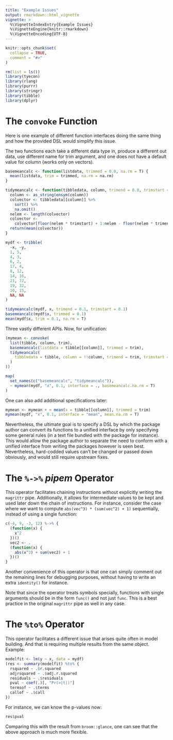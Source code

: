 ```yaml
---
title: "Example Issues"
output: rmarkdown::html_vignette
vignette: >
  %\VignetteIndexEntry{Example Issues}
  %\VignetteEngine{knitr::rmarkdown}
  %\VignetteEncoding{UTF-8}
---
```


```r
knitr::opts_chunk$set(
  collapse = TRUE,
  comment = "#>"
)
```

```r
rm(list = ls())
library(tyecon)
library(rlang)
library(purrr)
library(stringr)
library(tibble)
library(dplyr)
```

# The `convoke` Function

Here is one example of different function interfaces doing the same thing and
how the provided DSL would simplify this issue.

The two functions each take a different data type in, produce a different out
data, use different name for trim argument, and one does not have a default
value for column (works only on vectors).

```r
basemeancalc <- function(listdata, trimmed = 0.0, na.rm = T) {
  mean(listdata, trim = trimmed, na.rm = na.rm)
}

tidymeancalc <- function(tibbledata, column, trimend = 0.0, trimstart = 0.0) {
  column <- as_string(ensym(column))
  colvector <- tibbledata[[column]] %>%
    sort() %>%
    na.omit()
  nelem <- length(colvector)
  colvector <-
    colvector[floor(nelem * trimstart) + 1:nelem - floor(nelem * trimend)]
  return(mean(colvector))
}

mydf <- tribble(
  ~x, ~y,
  1, 5,
  4, 3,
  6, 2,
  17, 4,
  8, 12,
  14, 16,
  21, 72,
  19, 32,
  10, 15,
  NA, NA
)

tidymeancalc(mydf, x, trimend = 0.1, trimstart = 0.1)
basemeancalc(mydf$x, trimmed = 0.1)
mean(mydf$x, trim = 0.1, na.rm = T)
```

Three vastly different APIs. Now, for unification:

```r
(mymean <- convoke(
  list(tibble, column, trim),
  basemeancalc(listdata = tibble[[column]], trimmed = trim),
  tidymeancalc(
    tibbledata = tibble, column = !!column, trimend = trim, trimstart = trim
  )
))
```

```r
map(
  set_names(c("basemeancalc", "tidymeancalc")),
  ~ mymean(mydf, "x", 0.1, interface = ., basemeancalc.na.rm = T)
)
```

One can also add additional specifications later:

```r
mymean <- mymean + ~ mean(x = tibble[[column]], trimmed = trim)
mymean(mydf, "x", 0.1, interface = "mean", mean.na.rm = T)
```

Nevertheless, the ultimate goal is to specify a DSL by which the package author
can convert its functions to a unified interface by only specifying some
general rules (in a text file bundled with the package for instance). This
would allow the package author to separate the need to conform with a unified
interface from writing the packages however is seen best. Nevertheless,
hard-codded values can't be changed or passed down obviously, and would still
require upstream fixes.

# The `%->%` *pipem* Operator

<!-- TODO come up with better example here -->

This operator facilitates chaining instructions without explicitly writing the
`magrittr` pipe. Additionally, it allows for intermediate values to be kept and
used later down the chain of instructions. For instance, consider the case
where we want to compute `abs(vec^3) * (sum(vec^2) + 1)` sequentially, instead
of using a single function:

```r
c(-4, 9, -3, 12) %->% {
  (function(x) {
    x^2
  })()
  vec2 <- .
  (function(x) {
    abs(x^3) + sum(vec2) + 1
  })()
}
```

Another convenience of this operator is that one can simply comment out the
remaining lines for debugging purposes, without having to write an extra
`identity()` for instance.

Note that since the operator treats symbols specially, functions with single
arguments should be in the form `func()` and not just `func`. This is a best
practice in the original `magrittr` pipe as well in any case.

# The `%to%` Operator

This operator facilitates a different issue that arises quite often in model
building. And that is requiring multiple results from the same object. Example:

```r
modelfit <- lm(y ~ x, data = mydf)
(res <- summary(modelfit) %to% {
  rsquared ~ .$r.squared
  adjrsquared ~ .$adj.r.squared
  residuals ~ .$residuals
  pval ~ coef(.)[, "Pr(>|t|)"]
  termsof ~ .$terms
  callof ~ .$call
})
```

For instance, we can know the p-values now:

```r
res$pval
```

Comparing this with the result from `broom::glance`, one can see that the above approach is much more flexible.
